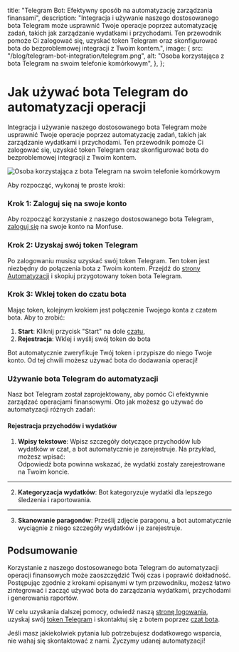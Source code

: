 
  title:
    "Telegram Bot: Efektywny sposób na automatyzację zarządzania finansami",
  description:
    "Integracja i używanie naszego dostosowanego bota Telegram może usprawnić Twoje operacje poprzez automatyzację zadań, takich jak zarządzanie wydatkami i przychodami. Ten przewodnik pomoże Ci zalogować się, uzyskać token Telegram oraz skonfigurować bota do bezproblemowej integracji z Twoim kontem.",
  image: {
    src: "/blog/telegram-bot-integration/telegram.png",
    alt: "Osoba korzystająca z bota Telegram na swoim telefonie komórkowym",
  },
};

# Jak używać bota Telegram do automatyzacji operacji

Integracja i używanie naszego dostosowanego bota Telegram może usprawnić Twoje operacje poprzez automatyzację zadań, takich jak zarządzanie wydatkami i przychodami. Ten przewodnik pomoże Ci zalogować się, uzyskać token Telegram oraz skonfigurować bota do bezproblemowej integracji z Twoim kontem.

![Osoba korzystająca z bota Telegram na swoim telefonie komórkowym](/blog/telegram-bot-integration/telegram.png "Bot Telegram")

Aby rozpocząć, wykonaj te proste kroki:

### Krok 1: Zaloguj się na swoje konto

Aby rozpocząć korzystanie z naszego dostosowanego bota Telegram, [zaloguj się](https://app.monfuse.com/sign-in) na swoje konto na Monfuse.

### Krok 2: Uzyskaj swój token Telegram

Po zalogowaniu musisz uzyskać swój token Telegram. Ten token jest niezbędny do połączenia bota z Twoim kontem. Przejdź do [strony Automatyzacji](https://app.monfuse.com/automations) i skopiuj przygotowany token bota Telegram.

### Krok 3: Wklej token do czatu bota

Mając token, kolejnym krokiem jest połączenie Twojego konta z czatem bota. Aby to zrobić:

1. **Start**: Kliknij przycisk "Start" na dole [czatu](https://web.telegram.org/k/#@MonfuseBot),
2. **Rejestracja**: Wklej i wyślij swój token do bota

Bot automatycznie zweryfikuje Twój token i przypisze do niego Twoje konto. Od tej chwili możesz używać bota do dodawania operacji!

### Używanie bota Telegram do automatyzacji

Nasz bot Telegram został zaprojektowany, aby pomóc Ci efektywnie zarządzać operacjami finansowymi. Oto jak możesz go używać do automatyzacji różnych zadań:

#### Rejestracja przychodów i wydatków

1. **Wpisy tekstowe**: Wpisz szczegóły dotyczące przychodów lub wydatków w czat, a bot automatycznie je zarejestruje. Na przykład, możesz wpisać: <div className="my-4"><Copyable content="Wydałem 50 zł na zakupy" /></div> Odpowiedź bota powinna wskazać, że wydatki zostały zarejestrowane na Twoim koncie.

---

2. **Kategoryzacja wydatków**: Bot kategoryzuje wydatki dla lepszego śledzenia i raportowania.

---

3. **Skanowanie paragonów**: Prześlij zdjęcie paragonu, a bot automatycznie wyciągnie z niego szczegóły wydatków i je zarejestruje.

## Podsumowanie

Korzystanie z naszego dostosowanego bota Telegram do automatyzacji operacji finansowych może zaoszczędzić Twój czas i poprawić dokładność. Postępując zgodnie z krokami opisanymi w tym przewodniku, możesz łatwo zintegrować i zacząć używać bota do zarządzania wydatkami, przychodami i generowania raportów.

W celu uzyskania dalszej pomocy, odwiedź naszą [stronę logowania](https://app.monfuse.com/sign-in), uzyskaj swój [token Telegram](https://app.monfuse.com/automations) i skontaktuj się z botem poprzez [czat bota](https://web.telegram.org/k/#@MonfuseBot).

Jeśli masz jakiekolwiek pytania lub potrzebujesz dodatkowego wsparcia, nie wahaj się skontaktować z nami. Życzymy udanej automatyzacji!
